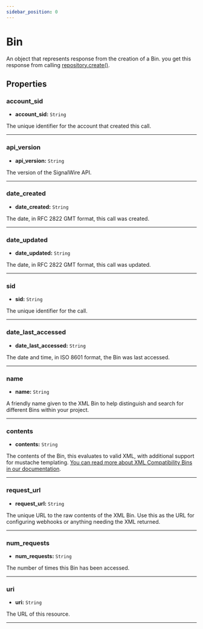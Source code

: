```yaml
---
sidebar_position: 0
---
```


# Bin

An object that represents response from the creation of a Bin. you get this response from calling [repository.create()](java/reference/xml/LamlRepository.mdx/#create).

## Properties

### account_sid

- **account_sid:** `String`

The unique identifier for the account that created this call.

---
### api_version

- **api_version:** `String`

The version of the SignalWire API.

---

### date_created

- **date_created:** `String`

The date, in RFC 2822 GMT format, this call was created.

---

### date_updated

- **date_updated:** `String`

The date, in RFC 2822 GMT format, this call was updated.

---

### sid

- **sid:** `String`

The unique identifier for the call.

---

### date_last_accessed

- **date_last_accessed:** `String`

The date and time, in ISO 8601 format, the Bin was last accessed.

---

### name

- **name:** `String`

A friendly name given to the XML Bin to help distinguish and search for different Bins within your project.

---

### contents

- **contents:** `String`

The contents of the Bin, this evaluates to valid XML, with additional support for mustache templating. [You can read more about XML Compatibility Bins in our documentation](https://developer.signalwire.com/compatibility-api/xml).

---
### request_url

- **request_url:** `String`

The unique URL to the raw contents of the XML Bin. Use this as the URL for configuring webhooks or anything needing the XML returned.

---

### num_requests

- **num_requests:** `String`

The number of times this Bin has been accessed.

---

### uri

- **uri:** `String`

The URL of this resource.

---
